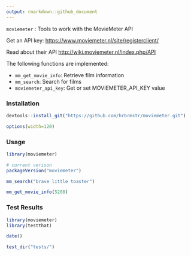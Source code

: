 ```yaml
---
output: rmarkdown::github_document
---
```


`moviemeter` : Tools to work with the MovieMeter API

Get an API key: <https://www.moviemeter.nl/site/registerclient/>

Read about their API <http://wiki.moviemeter.nl/index.php/API>

The following functions are implemented:

- `mm_get_movie_info`:	Retrieve film information
- `mm_search`:	Search for films
- `moviemeter_api_key`:	Get or set MOVIEMETER_API_KEY value

### Installation

```r
devtools::install_git("https://github.com/hrbrmstr/moviemeter.git")
```

```r
options(width=120)
```

### Usage

```r
library(moviemeter)

# current verison
packageVersion("moviemeter")

mm_search("brave little toaster")

mm_get_movie_info(5208)
```

### Test Results

```r
library(moviemeter)
library(testthat)

date()

test_dir("tests/")
```

